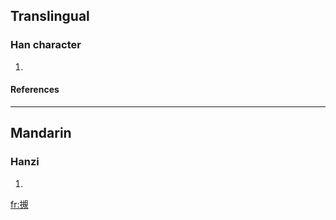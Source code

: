 ==Translingual==
===Han character===
{{Han char|rn=64|rad=手|as=11|sn=14|four=5601<sub>0</sub>|canj=手手人山 (QQOU)}}
# {{defn|Han|sort=手11}}
====References====
{{Han ref|kx=0451.080|dkj=12622|hdz=31941.090|uh=646B|ud=25707|bh=E1F0|bd=57840}}

----
==Mandarin==
===Hanzi===
{{cmn-hanzi|pin=[[gūi]] (gui1)|wg=kuei<sup>1</sup>}}
# {{defn|Mandarin}}

[[fr:摫]]